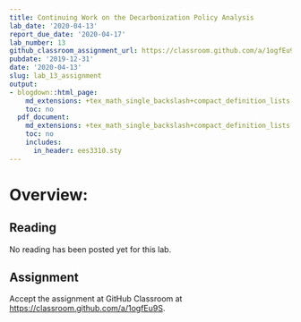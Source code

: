 ```yaml
---
title: Continuing Work on the Decarbonization Policy Analysis
lab_date: '2020-04-13'
report_due_date: '2020-04-17'
lab_number: 13
github_classroom_assignment_url: https://classroom.github.com/a/1ogfEu9S
pubdate: '2019-12-31'
date: '2020-04-13'
slug: lab_13_assignment
output:
- blogdown::html_page:
    md_extensions: +tex_math_single_backslash+compact_definition_lists
    toc: no
  pdf_document:
    md_extensions: +tex_math_single_backslash+compact_definition_lists
    toc: no
    includes:
      in_header: ees3310.sty
---
```


# Overview:

## Reading

No reading has been posted yet for this lab.

## Assignment

Accept the assignment at GitHub Classroom at <https://classroom.github.com/a/1ogfEu9S>.
